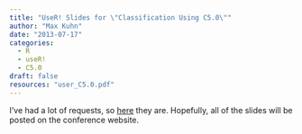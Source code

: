 ```yaml
---
title: "UseR! Slides for \"Classification Using C5.0\""
author: "Max Kuhn"
date: "2013-07-17"
categories:
  - R
  - useR!
  - C5.0
draft: false
resources: "user_C5.0.pdf"
---
```


I've had a lot of requests, so [here](user_C5.0.pdf) they are. Hopefully, all of the slides will be posted on the conference website.


